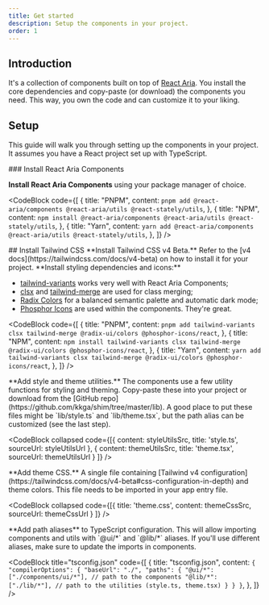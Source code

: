 ```yaml
---
title: Get started
description: Setup the components in your project.
order: 1
---
```


## Introduction

It's a collection of components built on top of
[React Aria](https://react-spectrum.adobe.com/react-aria/index.html). You
install the core dependencies and copy-paste (or download) the components you
need. This way, you own the code and can customize it to your liking.

## Setup

This guide will walk you through setting up the components in your project. It
assumes you have a React project set up with TypeScript.

<Steps>

<Step>
  ### Install React Aria Components

**Install React Aria Components** using your package manager of choice.

<CodeBlock
  code={[
    {
      title: "PNPM",
      content: `pnpm add @react-aria/components @react-aria/utils @react-stately/utils`,
    },
    {
      title: "NPM",
      content: `npm install @react-aria/components @react-aria/utils @react-stately/utils`,
    },
    {
      title: "Yarn",
      content: `yarn add @react-aria/components @react-aria/utils @react-stately/utils`,
    },
  ]}
/>

</Step>

<Step>
  ## Install Tailwind CSS **Install Tailwind CSS v4 Beta.** Refer to the [v4
  docs](https://tailwindcss.com/docs/v4-beta) on how to install it for your
  project.
</Step>

<Step>
  **Install styling dependencies and icons:**

- [tailwind-variants](https://www.tailwind-variants.org/) works very well with
  React Aria Components;
- [clsx](https://github.com/lukeed/clsx) and
  [tailwind-merge](https://github.com/dcastil/tailwind-merge) are used for class
  merging;
- [Radix Colors](https://www.radix-ui.com/colors) for a balanced semantic
  palette and automatic dark mode;
- [Phosphor Icons](https://phosphoricons.com/) are used within the components.
  They're great.

<CodeBlock
  code={[
    {
      title: "PNPM",
      content: `pnpm add tailwind-variants clsx tailwind-merge @radix-ui/colors @phosphor-icons/react`,
    },
    {
      title: "NPM",
      content: `npm install tailwind-variants clsx tailwind-merge @radix-ui/colors @phosphor-icons/react`,
    },
    {
      title: "Yarn",
      content: `yarn add tailwind-variants clsx tailwind-merge @radix-ui/colors @phosphor-icons/react`,
    },
  ]}
/>

</Step>

<Step>
**Add style and theme utilities.** The components use a few utility functions for styling and theming.
Copy-paste these into your project or download from the [GitHub repo](https://github.com/kkga/shim/tree/master/lib).
A good place to put these files might be `lib/style.ts` and `lib/theme.tsx`, but
the path alias can be customized (see the last step).

<CodeBlock
  collapsed
  code={[{
    content: styleUtilsSrc,
    title: 'style.ts',
    sourceUrl: styleUtilsUrl
  },
 {
    content: themeUtilsSrc,
    title: 'theme.tsx',
    sourceUrl: themeUtilsUrl
  } 
  ]}
/>
</Step>

<Step>
**Add theme CSS.** A single file containing [Tailwind v4 configuration](https://tailwindcss.com/docs/v4-beta#css-configuration-in-depth) and theme colors.
This file needs to be imported in your app entry file.

<CodeBlock
  collapsed
  code={[{ 
    title: 'theme.css',
    content: themeCssSrc, 
    sourceUrl: themeCssUrl }
  ]}
/>
</Step>

<Step>
**Add path aliases** to TypeScript configuration.
This will allow importing components and utils with `@ui/*` and `@lib/*` aliases.
If you'll use different aliases, make sure to update the imports in components.

<CodeBlock
  title="tsconfig.json"
  code={[
    {
      title: "tsconfig.json",
      content: `{
    "compilerOptions": {
      "baseUrl": "./",
      "paths": {
        "@ui/*": ["./components/ui/*"], // path to the components
        "@lib/*": ["./lib/*"], // path to the utilities (style.ts, theme.tsx)
      }
    }
  }`,
    },
  ]}
/>

</Step>

</Steps>
